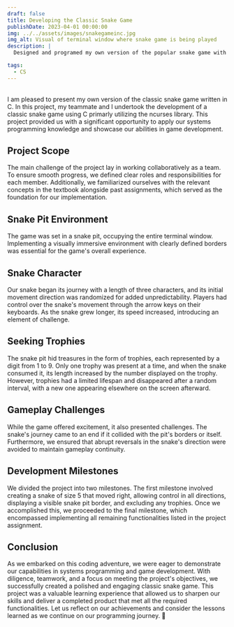 ```yaml
---
draft: false
title: Developing the Classic Snake Game
publishDate: 2023-04-01 00:00:00
img: ../../assets/images/snakegameinc.jpg
img_alt: Visual of terminal window where snake game is being played
description: |
  Designed and programed my own version of the popular snake game with a classmate in my systems programming course

tags:
  - CS
---
```

<div class="h-0" style="visibility:hidden">![Sample Image](../../assets/images/snakegameinc.jpg)</div>
I am pleased to present my own version of the classic snake game written in C. In this project, my teammate and I undertook the development of a classic snake game using C primarly utilizing the ncurses library. This project provided us with a significant opportunity to apply our systems programming knowledge and showcase our abilities in game development.

## Project Scope
The main challenge of the project lay in working collaboratively as a team. To ensure smooth progress, we defined clear roles and responsibilities for each member. Additionally, we familiarized ourselves with the relevant concepts in the textbook alongside past assignments, which served as the foundation for our implementation.

## Snake Pit Environment
The game was set in a snake pit, occupying the entire terminal window. Implementing a visually immersive environment with clearly defined borders was essential for the game's overall experience.

## Snake Character
Our snake began its journey with a length of three characters, and its initial movement direction was randomized for added unpredictability. Players had control over the snake's movement through the arrow keys on their keyboards. As the snake grew longer, its speed increased, introducing an element of challenge.

## Seeking Trophies
The snake pit hid treasures in the form of trophies, each represented by a digit from 1 to 9. Only one trophy was present at a time, and when the snake consumed it, its length increased by the number displayed on the trophy. However, trophies had a limited lifespan and disappeared after a random interval, with a new one appearing elsewhere on the screen afterward.

## Gameplay Challenges
While the game offered excitement, it also presented challenges. The snake's journey came to an end if it collided with the pit's borders or itself. Furthermore, we ensured that abrupt reversals in the snake's direction were avoided to maintain gameplay continuity.

## Development Milestones
We divided the project into two milestones. The first milestone involved creating a snake of size 5 that moved right, allowing control in all directions, displaying a visible snake pit border, and excluding any trophies. Once we accomplished this, we proceeded to the final milestone, which encompassed implementing all remaining functionalities listed in the project assignment.

## Conclusion
As we embarked on this coding adventure, we were eager to demonstrate our capabilities in systems programming and game development. With diligence, teamwork, and a focus on meeting the project's objectives, we successfully created a polished and engaging classic snake game. This project was a valuable learning experience that allowed us to sharpen our skills and deliver a completed product that met all the required functionalities. Let us reflect on our achievements and consider the lessons learned as we continue on our programming journey. 🐍




